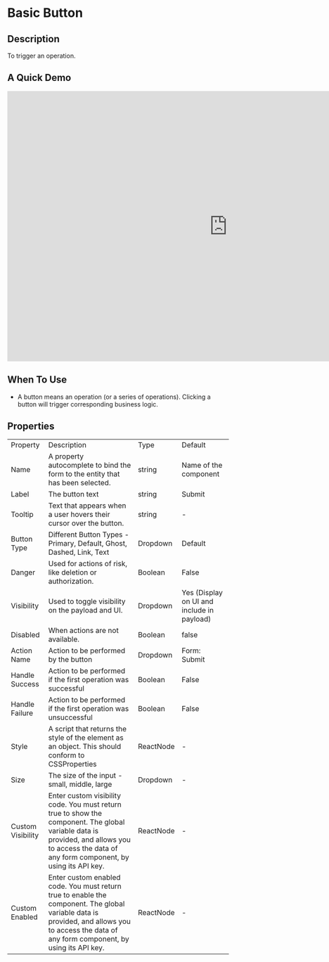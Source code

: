 
<Meta title="Components/Basic/Buttons/Basic/Introduction" />

# Basic Button

## Description

To trigger an operation.

## A Quick Demo

<iframe
  width="1000"
  height="615"
  src="https://www.youtube.com/embed/GF69TPNjrAw"
  title="YouTube video player"
  frameborder="0"
  allow="accelerometer; autoplay; clipboard-write; encrypted-media; gyroscope; picture-in-picture; web-share"
  allowfullscreen
></iframe>

## When To Use

- A button means an operation (or a series of operations). Clicking a button will trigger corresponding business logic.

## Properties

<table>
  <tr>
    <td>Property</td>
    <td>Description</td>
    <td>Type</td>
    <td>Default</td>
  </tr>
  <tr>
    <td>Name</td>
    <td>A property autocomplete to bind the form to the entity that has been selected.</td>
    <td>string</td>
    <td>Name of the component</td>
  </tr>
  <tr>
    <td>Label</td>
    <td>The button text</td>
    <td>string</td>
    <td>Submit</td>
  </tr>
  <tr>
    <td>Tooltip</td>
    <td>Text that appears when a user hovers their cursor over the button.</td>
    <td>string</td>
    <td>-</td>
  </tr>
  <tr>
    <td>Button Type</td>
    <td>Different Button Types - Primary, Default, Ghost, Dashed, Link, Text</td>
    <td>Dropdown</td>
    <td>Default</td>
  </tr>
  <tr>
    <td>Danger</td>
    <td>Used for actions of risk, like deletion or authorization.</td>
    <td>Boolean</td>
    <td>False</td>
  </tr>
  <tr>
    <td>Visibility</td>
    <td>Used to toggle visibility on the payload and UI.</td>
    <td>Dropdown</td>
    <td>Yes (Display on UI and include in payload)</td>
  </tr>
  <tr>
    <td>Disabled</td>
    <td>When actions are not available.</td>
    <td>Boolean</td>
    <td>false</td>
  </tr>
  <tr>
    <td>Action Name</td>
    <td>Action to be performed by the button</td>
    <td>Dropdown</td>
    <td>Form: Submit</td>
  </tr>
  <tr>
    <td>Handle Success</td>
    <td>Action to be performed if the first operation was successful</td>
    <td>Boolean</td>
    <td>False</td>
  </tr>
  <tr>
    <td>Handle Failure</td>
    <td>Action to be performed if the first operation was unsuccessful</td>
    <td>Boolean</td>
    <td>False</td>
  </tr>
  <tr>
    <td>Style</td>
    <td>A script that returns the style of the element as an object. This should conform to CSSProperties</td>
    <td>ReactNode</td>
    <td>-</td>
  </tr>
  <tr>
    <td>Size</td>
    <td>The size of the input - small, middle, large</td>
    <td>Dropdown</td>
    <td>-</td>
  </tr>
  <tr>
    <td>Custom Visibility</td>
    <td>
      Enter custom visibility code. You must return true to show the component. The global variable data is provided,
      and allows you to access the data of any form component, by using its API key.
    </td>
    <td>ReactNode</td>
    <td>-</td>
  </tr>
  <tr>
    <td>Custom Enabled</td>
    <td>
      Enter custom enabled code. You must return true to enable the component. The global variable data is provided, and
      allows you to access the data of any form component, by using its API key.
    </td>
    <td>ReactNode</td>
    <td>-</td>
  </tr>
</table>

